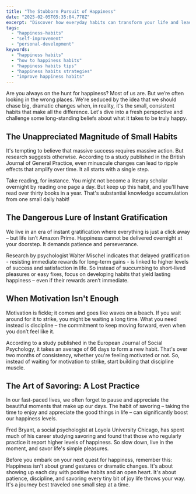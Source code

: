 ```yaml
---
title: "The Stubborn Pursuit of Happiness"
date: "2025-02-05T05:35:04.778Z"
excerpt: "Discover how everyday habits can transform your life and lead to enduring happiness or peace."
tags:
  - "happiness-habits"
  - "self-improvement"
  - "personal-development"
keywords:
  - "happiness habits"
  - "how to happiness habits"
  - "happiness habits tips"
  - "happiness habits strategies"
  - "improve happiness habits"
---
```


Are you always on the hunt for happiness? Most of us are. But we’re often looking in the wrong places. We're seduced by the idea that we should chase big, dramatic changes when, in reality, it's the small, consistent habits that make all the difference. Let's dive into a fresh perspective and challenge some long-standing beliefs about what it takes to be truly happy.

## The Unappreciated Magnitude of Small Habits
It's tempting to believe that massive success requires massive action. But research suggests otherwise. According to a study published in the British Journal of General Practice, even minuscule changes can lead to ripple effects that amplify over time. It all starts with a single step.

Take reading, for instance. You might not become a literary scholar overnight by reading one page a day. But keep up this habit, and you'll have read over thirty books in a year. That's substantial knowledge accumulation from one small daily habit!

## The Dangerous Lure of Instant Gratification 
We live in an era of instant gratification where everything is just a click away – but life isn’t Amazon Prime. Happiness cannot be delivered overnight at your doorstep. It demands patience and perseverance.

Research by psychologist Walter Mischel indicates that delayed gratification - resisting immediate rewards for long-term gains - is linked to higher levels of success and satisfaction in life. So instead of succumbing to short-lived pleasures or easy fixes, focus on developing habits that yield lasting happiness – even if their rewards aren’t immediate.

## When Motivation Isn't Enough
Motivation is fickle; it comes and goes like waves on a beach. If you wait around for it to strike, you might be waiting a long time. What you need instead is discipline – the commitment to keep moving forward, even when you don’t feel like it.

According to a study published in the European Journal of Social Psychology, it takes an average of 66 days to form a new habit. That's over two months of consistency, whether you're feeling motivated or not. So, instead of waiting for motivation to strike, start building that discipline muscle. 

## The Art of Savoring: A Lost Practice 
In our fast-paced lives, we often forget to pause and appreciate the beautiful moments that make up our days. The habit of savoring – taking the time to enjoy and appreciate the good things in life – can significantly boost our happiness levels.

Fred Bryant, a social psychologist at Loyola University Chicago, has spent much of his career studying savoring and found that those who regularly practice it report higher levels of happiness. So slow down, live in the moment, and savor life's simple pleasures.

Before you embark on your next quest for happiness, remember this: Happiness isn't about grand gestures or dramatic changes. It's about showing up each day with positive habits and an open heart. It's about patience, discipline, and savoring every tiny bit of joy life throws your way. It's a journey best traveled one small step at a time.